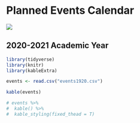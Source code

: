 # Planned Events Calendar {#timeline}

![](images\calendar.png)

## 2020-2021 Academic Year  {#fall19}

```{r echo=FALSE, warning=FALSE, results='asis', message=FALSE}
library(tidyverse)
library(knitr)
library(kableExtra)

events <- read.csv("events1920.csv")

kable(events)

# events %>%
#  kable() %>%
#  kable_styling(fixed_thead = T)

```
